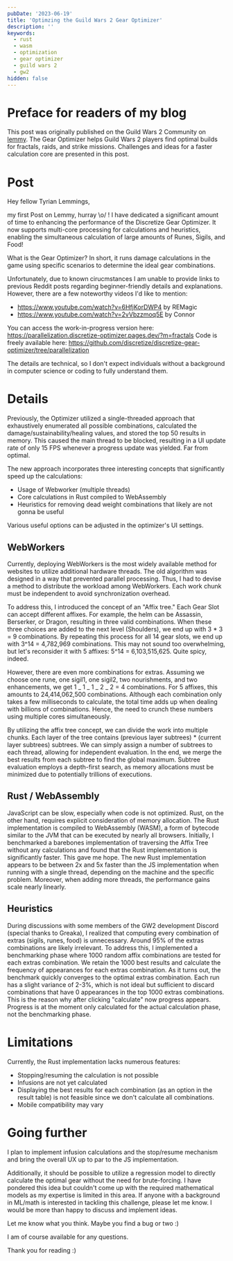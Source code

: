 ```yaml
---
pubDate: '2023-06-19'
title: 'Optimzing the Guild Wars 2 Gear Optimizer'
description: ''
keywords:
  - rust
  - wasm
  - optimization
  - gear optimizer
  - guild wars 2
  - gw2
hidden: false
---
```


# Preface for readers of my blog

This post was originally published on the Guild Wars 2 Community on [lemmy](https://sopuli.xyz/post/713722). The Gear Optimizer helps Guild Wars 2 players find optimal builds for fractals, raids, and strike missions. Challenges and ideas for a faster calculation core are presented in this post.

# Post

Hey fellow Tyrian Lemmings,

my first Post on Lemmy, hurray \o/ !
I have dedicated a significant amount of time to enhancing the performance of the Discretize Gear Optimizer. It now supports multi-core processing for calculations and heuristics, enabling the simultaneous calculation of large amounts of Runes, Sigils, and Food!

What is the Gear Optimizer? In short, it runs damage calculations in the game using specific scenarios to determine the ideal gear combinations.

Unfortunately, due to known cirucmstances I am unable to provide links to previous Reddit posts regarding beginner-friendly details and explanations. However, there are a few noteworthy videos I'd like to mention:

- https://www.youtube.com/watch?v=6HfjKorDWP4 by REMagic
- https://www.youtube.com/watch?v=2vVbzzmoq5E by Connor

You can access the work-in-progress version here: https://parallelization.discretize-optimizer.pages.dev/?m=fractals
Code is freely available here: https://github.com/discretize/discretize-gear-optimizer/tree/parallelization

The details are technical, so I don't expect individuals without a background in computer science or coding to fully understand them.

# Details

Previously, the Optimizer utilized a single-threaded approach that exhaustively enumerated all possible combinations, calculated the damage/sustainability/healing values, and stored the top 50 results in memory. This caused the main thread to be blocked, resulting in a UI update rate of only 15 FPS whenever a progress update was yielded. Far from optimal.

The new approach incorporates three interesting concepts that significantly speed up the calculations:

- Usage of Webworker (multiple threads)
- Core calculations in Rust compiled to WebAssembly
- Heuristics for removing dead weight combinations that likely are not gonna be useful

Various useful options can be adjusted in the optimizer's UI settings.

## WebWorkers

Currently, deploying WebWorkers is the most widely available method for websites to utilize additional hardware threads. The old algorithm was designed in a way that prevented parallel processing. Thus, I had to devise a method to distribute the workload among WebWorkers. Each work chunk must be independent to avoid synchronization overhead.

To address this, I introduced the concept of an "Affix tree." Each Gear Slot can accept different affixes. For example, the helm can be Assassin, Berserker, or Dragon, resulting in three valid combinations. When these three choices are added to the next level (Shoulders), we end up with 3 \* 3 = 9 combinations. By repeating this process for all 14 gear slots, we end up with 3^14 = 4,782,969 combinations. This may not sound too overwhelming, but let's reconsider it with 5 affixes: 5^14 = 6,103,515,625. Quite spicy, indeed.

However, there are even more combinations for extras. Assuming we choose one rune, one sigil1, one sigil2, two nourishments, and two enhancements, we get 1 _ 1 _ 1 _ 2 _ 2 = 4 combinations. For 5 affixes, this amounts to 24,414,062,500 combinations. Although each combination only takes a few milliseconds to calculate, the total time adds up when dealing with billions of combinations. Hence, the need to crunch these numbers using multiple cores simultaneously.

By utilizing the affix tree concept, we can divide the work into multiple chunks. Each layer of the tree contains (previous layer subtrees) \* (current layer subtrees) subtrees. We can simply assign a number of subtrees to each thread, allowing for independent evaluation. In the end, we merge the best results from each subtree to find the global maximum. Subtree evaluation employs a depth-first search, as memory allocations must be minimized due to potentially trillions of executions.

## Rust / WebAssembly

JavaScript can be slow, especially when code is not optimized. Rust, on the other hand, requires explicit consideration of memory allocation. The Rust implementation is compiled to WebAssembly (WASM), a form of bytecode similar to the JVM that can be executed by nearly all browsers. Initially, I benchmarked a barebones implementation of traversing the Affix Tree without any calculations and found that the Rust implementation is significantly faster. This gave me hope. The new Rust implementation appears to be between 2x and 5x faster than the JS implementation when running with a single thread, depending on the machine and the specific problem. Moreover, when adding more threads, the performance gains scale nearly linearly.

## Heuristics

During discussions with some members of the GW2 development Discord (special thanks to Greaka), I realized that computing every combination of extras (sigils, runes, food) is unnecessary. Around 95% of the extras combinations are likely irrelevant. To address this, I implemented a benchmarking phase where 1000 random affix combinations are tested for each extras combination. We retain the 1000 best results and calculate the frequency of appearances for each extras combination. As it turns out, the benchmark quickly converges to the optimal extras combination. Each run has a slight variance of 2-3%, which is not ideal but sufficient to discard combinations that have 0 appearances in the top 1000 extras combinations. This is the reason why after clicking "calculate" now progress appears. Progress is at the moment only calculated for the actual calculation phase, not the benchmarking phase.

# Limitations

Currently, the Rust implementation lacks numerous features:

- Stopping/resuming the calculation is not possible
- Infusions are not yet calculated
- Displaying the best results for each combination (as an option in the result table) is not feasible since we don't calculate all combinations.
- Mobile compatibility may vary

# Going further

I plan to implement infusion calculations and the stop/resume mechanism and bring the overall UX up to par to the JS implementation.

Additionally, it should be possible to utilize a regression model to directly calculate the optimal gear without the need for brute-forcing. I have pondered this idea but couldn't come up with the required mathematical models as my expertise is limited in this area. If anyone with a background in ML/math is interested in tackling this challenge, please let me know. I would be more than happy to discuss and implement ideas.

Let me know what you think. Maybe you find a bug or two :)

I am of course available for any questions.

Thank you for reading :)
